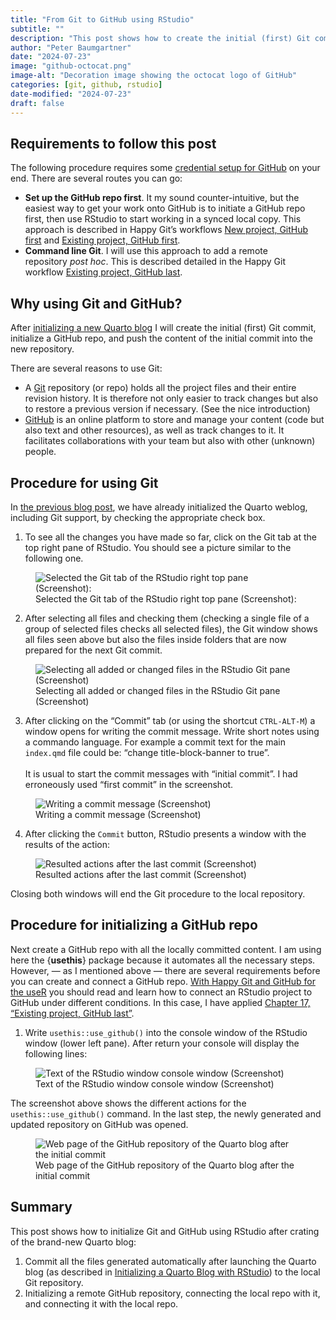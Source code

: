 ```yaml
---
title: "From Git to GitHub using RStudio"
subtitle: ""
description: "This post shows how to create the initial (first) Git commit using RStudio. I will  initialize a GitHub repo, and push the content of the initial commit into the new repository."
author: "Peter Baumgartner"
date: "2024-07-23"
image: "github-octocat.png"
image-alt: "Decoration image showing the octocat logo of GitHub"
categories: [git, github, rstudio]
date-modified: "2024-07-23"
draft: false
---
```


## Requirements to follow this post

The following procedure requires some [credential setup for
GitHub](https://happygitwithr.com/https-pat.html) on your end. There are
several routes you can go:

-   **Set up the GitHub repo first**. It my sound counter-intuitive,
    but the easiest way to get your work onto GitHub is to initiate a
    GitHub repo first, then use RStudio to start working in a synced
    local copy. This approach is described in Happy Git’s workflows [New
    project, GitHub
    first](https://happygitwithr.com/new-github-first.html) and [Existing
    project, GitHub
    first](https://happygitwithr.com/existing-github-first.html).
-   **Command line Git**. I will use this approach to add a remote
    repository *post hoc*. This is described detailed in the Happy Git
    workflow [Existing project, GitHub
    last](https://happygitwithr.com/existing-github-last.html).

## Why using Git and GitHub?

After [initializing a new Quarto
blog](../2024-07-22-creating-a-quarto-blog-from-scratch-using-rstudio) I
will create the initial (first) Git commit, initialize a GitHub repo,
and push the content of the initial commit into the new repository.

There are several reasons to use Git:

-   A
    [Git](https://git-scm.com/ "Git is a free and open source distributed version control system designed to handle projects")
    repository (or repo) holds all the project files and their entire
    revision history. It is therefore not only easier to track changes
    but also to restore a previous version if necessary. (See the nice
    introduction)
-   [GitHub](https://github.com/ "GitHub is a cloud-based platform where you can store, share, and work together with others to write code or other (markdown) content")
    is an online platform to store and manage your content (code but
    also text and other resources), as well as track changes to it. It
    facilitates collaborations with your team but also with other
    (unknown) people.

## Procedure for using Git

In [the previous blog
post](../2024-07-22-creating-a-quarto-blog-from-scratch-using-rstudio/#fig-create-blog-window),
we have already initialized the Quarto weblog, including Git support, by
checking the appropriate check box.

1.  To see all the changes you have made so far, click on the Git tab at
    the top right pane of RStudio. You should see a picture similar to
    the following one.

![Selected the Git tab of the RStudio right top pane
(Screenshot):](git-files-and-folders-unselected-min.png){#fig-git-files-unselected
fig-alt="RStudio top right pane with the following tabs: Environment, History, Connection, Build, Git, and Tutorial. The Git pane is selected and therefore active. Under the tabs is another line of icons and text buttons representing Git actions: From left to right: Diff, Commit, Pull (greyed out), Push (greyed out), History, More (drop-down menu), New Branch, (no branch). Underneath it shows added or changed files or folders (ending with a slash) from the initialization process. From top to the bottom: .gitignote, _freeze/, _quarto.yml, _site/, about.qmd, index.qmd, posts/, profile.jpg, quarto-pb-blog.Rproj, style.css."
fig-align="center"}

2.  After selecting all files and checking them (checking a single file
    of a group of selected files checks all selected files), the Git
    window shows all files seen above but also the files inside folders
    that are now prepared for the next Git commit.

![Selecting all added or changed files in the RStudio Git pane
(Screenshot)](git-files-and-folders-checked-2-min.png){#fig-git-files-selected
fig-alt="RStudio top right pane with the following tabs: Environment, History, Connection, Build, Git, and Tutorial. The Git pane is selected and therefore active. Under the tabs is another line of icons and text buttons representing Git actions: From left to right: Diff, Commit, Pull (greyed out), Push (greyed out), History, More (drop-down menu), New Branch, (no branch). There is a tool tip under the Commit button saying: 'Commit pending changes (CTRL-ALT-M)'. Underneath it shows added or changed files from the initialization process. From top to the bottom in a blue background: .gitignote, _freeze/, _quarto.yml, _site/, about.qmd, index.qmd, posts/, profile.jpg, quarto-pb-blog.Rproj, style.css. These files are followed by the files in the directories from top to left: _freeze/post/post-with-code/index/execute-results/html.json, _freeze/site_libs/clipboard/clipboard.min.js, _freeze/site_libs/quarto-listing/list.min.js,  _freeze/site_libs/quarto-listing/quarto-listing.js, _site/about.html, _site/index.html, _site/listing.json, _site/profile.jpg. There are more files not visible because the window ends here."
fig-align="center"}

3.  After clicking on the "Commit" tab (or using the shortcut
    `CTRL-ALT-M`) a window opens for writing the commit message. Write
    short notes using a commando language. For example a commit text for
    the main `index.qmd` file could be: "change title-block-banner to
    true".\
    \
    It is usual to start the commit messages with "initial commit". I
    had erroneously used "first commit" in the screenshot.

![Writing a commit message
(Screenshot)](preparing-first-commit-min.png){#fig-preparing-initial-commit
fig-alt="A pop-up window overlaying the RStudio window separated in two parts: The left part contains at the top small buttons. From left to the right: Changes, History, (no branch), icon for update display, stage, revert, and ignore. The right part contains the dysfunctional buttons (grayed out) 'Pull' and 'Push.' The left part shows underneath added or changed file from the initialization process. From top to the bottom in a blue background: .gitignote, _freeze/, _quarto.yml, _site/, about.qmd, index.qmd, posts/, profile.jpg, quarto-pb-blog.Rproj, style.css. These files are followed by the files in the directories from top to left: _freeze/post/post-with-code/index/execute-results/html.json, _freeze/site_libs/clipboard/clipboard.min.js, _freeze/site_libs/quarto-listing/list.min.js. There are more files not visible because the window ends here. On the right side there is a writing pane with the header 'Commit message' and '12 characters'. The text in the writing pane says 'First commit'. Under the writing pane are two unchecked check boxes 'Amend previous commit' and 'Sign commit' with a 'Commit' button. Underneath those two window parts is another line of action buttons covering the whole length of the window: From left to the right: 'Show Staged' text followed by an empty radio button, 'Staged' text followed by an active radio button, 'Context' (text), 5 lines (drop-down menu), 'Ignore Whitespace' (active check box). Underneath is an empty white field over the whole length of the window dedicated to show more detailed information inf only one file would have been selected."
fig-align="center"}

4.  After clicking the `Commit` button, RStudio presents a window with
    the results of the action:

![Resulted actions after the last commit (Screenshot)](returned-commit-results-min.png){#fig-review-changes-window
fig-alt="RStudio review window listing the result of the last git commit action: From top to the bottom: 'create mode 100644 about.qmd', 'create mode 100644 index.qmd' 'create mode 100644 posts/metadata.yml', 'create mode 100644 posts/post-with-code/image.png', 'create mode 100644 posts/post-with-code/index.qmd', 'posts/post-with-code/posts/welcome/index.qmd', 'create mode 100644 posts/welcome/thumbnail.jpg', 'create mode 100644  profile.jpg', 'create mode 100644 quarto-pb-blog.Rproj', 'create mode 100644 style.css'. There other lines covered at the top covered as the window scroll button shows only the end of the list. On the top right is a 'Close' button."
fig-align="center"}

Closing both windows will end the Git procedure to the local repository.

## Procedure for initializing a GitHub repo

Next create a GitHub repo with all the locally committed content. I am
using here the {**usethis**} package because it automates all the
necessary steps. However, — as I mentioned above — there are several
requirements before you can create and connect a GitHub repo. [With
Happy Git and GitHub for the useR](https://happygitwithr.com/) you
should read and learn how to connect an RStudio project to GitHub under
different conditions. In this case, I have applied [Chapter 17,
"Existing project, GitHub
last"](https://happygitwithr.com/existing-github-last).

1. Write `usethis::use_github()` into the console window of the RStudio window (lower left pane). After return your console will display the following lines:

![Text of the RStudio window console window (Screenshot) ](console-using-github-repo-with-usethis-min.png){#fig-initialize-github-console-text fig-alt="The screenshot shows the following lines, from top to the bottom: 'R version 4.4.1 (2024-04-14)' written in red, '> usethis::use_github()' written in red. From here the next lines start with a green ok check mark icon,  'Setting active project to' followed by the path, 'Creating GitHub repository' followed by the Github.com path of my repo., 'Setting remote `origin` to' followed by the appropriate path, 'Pushing `master` branch to gitHub and setting `origin/master` as upstream branch.', 'Opening URL' followed by the URL to my Github repo."
fig-align="center"}

The screenshot above shows the different actions for the
`usethis::use_github()` command. In the last step, the newly generated
and updated repository on GitHub was opened.

![Web page of the GitHub repository of the Quarto blog after the initial commit](new-repo-page-opened-automatically-min.png){#fig-github-quarto-blog-repo fig-alt="Listing the committed files on the GitHub repo web page in three columns. Name, different commit messages and time ('15 minutes ago' and '10 hours ago' accordingly). At the top left of this list there is a small profile picture of me, followed by the name of my GitHub account 'petzi53' and the text 'first commit'. On the top side you can see the unique commit code '0ced0df' followed by the text '19 minutes ago' and in bold '1 Commit'"
fig-align="center"}

## Summary

This post shows how to initialize Git and GitHub using RStudio after crating of the brand-new Quarto blog:

1. Commit all the files generated automatically after launching the Quarto blog (as described in [Initializing a Quarto Blog with RStudio](../2024-07-22-creating-a-quarto-blog-from-scratch-using-rstudio)) to the local Git repository.
2. Initializing a remote GitHub repository, connecting the local repo with it, and connecting it with the local repo.
